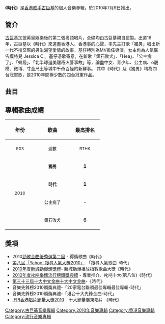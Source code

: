 {{Album infobox | 
| Name        = 時代 The Age
| Type        = 錄音室專輯
| Artist      = [[古巨基|古巨基]]
| Cover       = 古巨基_時代_cover.jpg
| Released    = 2010年7月9日
| Recorded    = 2010年
| Genre       = 粵語
| Length      = 38:00
| Label       = [[英皇娛樂|英皇娛樂]]
| Last album  = [[You_Talkin'_To_Me?|You Talkin' To Me?]]<br>（2009年）
| This album  = '''時代'''<br>（2010年）
| Next album  = [[大時代_(專輯)|大時代]]<br>（2011年）
}}

《'''時代'''》是[[香港|香港]][[歌手|歌手]][[古巨基|古巨基]]的個人音樂專輯，於2010年7月9日推出。

==簡介==
[[古巨基|古巨基]]加盟英皇娛樂後的第二張粵語唱片，全碟均由古巨基親自監製。出道16年，古巨基以《時代》來道盡香港人、香港事的心聲，率先主打歌「獨男」唱出新一代不擅交際的男生渴望愛情的故事，基仔特別為MV擔任導演，女主角為人氣廣告模特兒 Jessica C.。基仔憑歌寄意，在新歌「鑽石敗犬」、「Hea」、「公主病了」、「蝸居」、「北半球選美離奇火警事故」等，論盡中女、青少年、公主病、o靚模、微博、寸金尺土等城中千奇百怪的新鮮事。
其中《時代》及《獨男》均為四台冠軍歌，是2010年間極少數的四台冠軍作品。

== 曲目 ==
{{tracklist
| total_length = 38:00
| all_producer = 古巨基
| all_note = except

| title1 = 時代
| music1 = [[謝國維|謝國維]]
| lyrics1 = [[林夕|林夕]]
| arranger1 = [[John_Laudon|John Laudon]]
| longnote1 = 
| length1 = 3:53

| title2 = 獨男
| music2 = John Laudon
| lyrics2 = 林夕
| arranger2 = John Laudon
| longnote2 = 
| length2 = 3:59

| title3 = 鑽石敗犬
| music3 = [[林健華|林健華]]
| lyrics3 = [[林若寧|林若寧]]
| arranger3 = [[藝琛|藝琛]]
| longnote3 = 
| length3 = 4:35

| title4 = 北半球選美離奇火警事故
| music4 = [[張佳添|張佳添]]、[[BC_(音樂人)|BC]]
| lyrics4 = [[黃仲凱|黃仲凱]]
| arranger4 = BC、張佳添、[[黃兆銘|黃兆銘]]
| longnote4 = 
| length4 = 3:07

| title5 = Hea
| music5 = [[梁至音|梁至音]]
| lyrics5 = 黃仲凱
| arranger5 = 梁至音
| longnote5 = 
| length5 = 3:52

| title6 = 愛風
| music6 = [[RubberBand|泥鯭]]
| lyrics6 = 黃仲凱
| arranger6 = 泥鯭
| longnote6 = 
| length6 = 3:56

| title7 = 迷博
| music7 = [[伍卓賢|伍卓賢]]
| lyrics7 = 黃仲凱
| arranger7 = John Laudon
| longnote7 = 
| length7 = 3:47

| title8 = 公主病了
| music8 = [[楊鎮邦|楊鎮邦]]
| lyrics8 = 林夕
| arranger8 = 楊鎮邦
| longnote8 = 
| length8 = 3:42

| title9 = 蝸居
| music9 = [[RubberBand|笑偉]]
| lyrics9 = 林若寧
| arranger9 = 藝琛、笑偉
| longnote9 = 
| length9 = 3:16

| title10 = 惡搞
| music10 = 楊鎮邦
| lyrics10 = 林夕
| arranger10 = 楊鎮邦
| note10 = 監製：古巨基、張佳添
| longnote10 = 
| length10 = 3:48
}}
{{Track listing
| collapsed = 
| headline = DVD
| total_length = 29:47

| title1 = 時代
| music1 = 謝國維
| lyrics1 = 林夕

| title2 = 獨男
| music2 = John Laudon
| lyrics2 = 林夕

| title3 = 時代檔案（一） 鑽石敗犬
| title4 = 時代檔案（二） 公主病了
}}

==專輯歌曲成績==
{| class="wikitable"
!align="center" rowspan="2" | 年份
!align="center" rowspan="2" | 歌曲
!align="center" colspan="8" | 最高排名
|-
!width="80"|<small>903</small> !! width="100"|<small>週數</small> !! width="80"|<small>RTHK</small> !! width="100"|<small>週數</small> !! width="80"|<small>997</small> !! width="100"|<small>週數</small> !! width="80"|<small>TVB</small> !! width="100"|<small>週數</small>
|-
|align="center" rowspan="4"| <small>2010</small> ||align="center"| <small>'''獨男'''</small> ||align="center"| '''1''' ||align="center"| - ||align="center"| '''1''' ||align="center"| - ||align="center"| '''1''' ||align="center"| - ||align="center"| '''1''' ||align="center"| -
|-
|align="center"| <small>'''時代'''</small> ||align="center"| '''1''' ||align="center"| - ||align="center"| '''1''' ||align="center"| - ||align="center"| '''1''' ||align="center"| - ||align="center"| '''1''' ||align="center"| -
|-
|align="center"| <small>公主病了</small> ||align="center"| - ||align="center"| - ||align="center"| - ||align="center"| - ||align="center"| 4 ||align="center"| - ||align="center"| - ||align="center"| -
|-
|align="center"| <small>鑽石敗犬</small> ||align="center"| 6 ||align="center"| - ||align="center"| 6 ||align="center"| - ||align="center"| 4 ||align="center"| - ||align="center"| - ||align="center"| -
|}

==獎項==
*2010[[勁歌金曲優秀選第二回|勁歌金曲優秀選第二回]] - 得獎歌曲《時代》
*[[第八屆「Yahoo!_搜尋人氣大獎2010」|第八屆「Yahoo! 搜尋人氣大獎2010」]]-「搜尋人氣歌曲-時代」
*[[2010年度新城勁爆頒獎禮得獎名單|2010年度新城勁爆頒獎禮]]- 新城勁爆播放指數歌曲大獎《時代》 
*[[2010年度叱咤樂壇流行榜頒獎典禮|2010年度叱咤樂壇流行榜頒獎典禮]] - 專業推介．叱咤十大(第八位)《時代》
*[[第三十三屆十大中文金曲十大中文金曲|第三十三屆十大中文金曲十大中文金曲]]-《時代》 
*音樂先鋒榜2010頒獎典禮-「20家電台聯頒最佳專輯最佳專輯-時代」
*音樂先鋒榜2010頒獎典禮-「港台十大先鋒金曲-時代」
*[[IFPI香港唱片銷量大獎2010|IFPI香港唱片銷量大獎2010]] - 十大銷量廣東唱片 《時代》

{{古巨基}}
{{新城勁爆頒獎禮勁爆播放指數歌曲大獎}}
{{Authority control}}
[[Category:古巨基音樂專輯|Category:古巨基音樂專輯]]
[[Category:2010年音樂專輯|Category:2010年音樂專輯]]
[[Category:香港音樂專輯|Category:香港音樂專輯]]
[[Category:流行音樂專輯|Category:流行音樂專輯]]